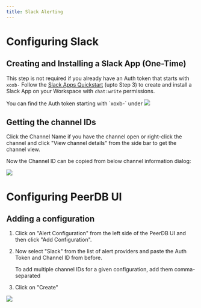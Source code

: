 ```yaml
---
title: Slack Alerting
---
```



<AlertingIntro AlertSender="Slack" />


# Configuring Slack

## Creating and Installing a Slack App (One-Time)
<Info>This step is not required if you already have an Auth token that starts with `xoxb-`</Info>
Follow the [Slack Apps Quickstart](https://api.slack.com/start/quickstart) (upto Step 3) to create and install a Slack App on your Workspace with `chat:write` permissions.


<Info>
You can find the Auth token starting with `xoxb-` under
<Frame caption="Getting the Slack Auth token">
    <img src="/images/alerting/slack/slack-token.jpg" />
</Frame>
</Info>


## Getting the channel IDs

Click the Channel Name if you have the channel open or right-click the channel and click "View channel details" from the
side bar to get the channel view.

Now the Channel ID can be copied from below channel information dialog:
<Frame caption="Getting the Slack Channel ID">
    <img src="/images/alerting/slack/slack-channel-id.jpg" />
</Frame>


# Configuring PeerDB UI

## Adding a configuration

1. Click on "Alert Configuration" from the left side of the PeerDB UI and then click "Add Configuration".

2. Now select "Slack" from the list of alert providers and paste the Auth Token and Channel ID from before.

   <Info>To add multiple channel IDs for a given configuration, add them comma-separated</Info>

3. Click on "Create"

<Frame caption="Creating Slack Alert Configuration">
    <img src="/images/alerting/slack/slack-alerting-config.jpg" />
</Frame>